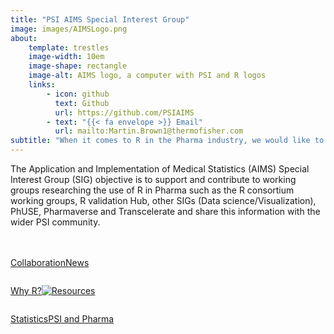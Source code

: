 ```yaml
---
title: "PSI AIMS Special Interest Group"
image: images/AIMSLogo.png
about:
    template: trestles
    image-width: 10em
    image-shape: rectangle
    image-alt: AIMS logo, a computer with PSI and R logos
    links:
        - icon: github
          text: Github
          url: https://github.com/PSIAIMS
        - text: "{{< fa envelope >}} Email"
          url: mailto:Martin.Brown1@thermofisher.com
subtitle: "When it comes to R in the Pharma industry, we would like to point you in the right direction! See some starter links in the hexes to the right"
---
```


The Application and Implementation of Medical Statistics (AIMS) Special Interest Group (SIG) objective is to support and contribute to working groups researching the use of R in Pharma such as the R consortium working groups, R validation Hub, other SIGs (Data science/Visualization), PhUSE, Pharmaverse and Transcelerate and share this information with the wider PSI community.

::: {style="display: flex; margin-bottom: 20px;"}
:::

::: {style="display: flex;"}
::: hex1
 [Collaboration](https://psiaims.github.io/website/rcollaborations.html){.white-color}
:::

::: hex2
 [News](https://psiaims.github.io/website/news.html){.white-color}
:::

:::

::: {style="display: flex;"}

::: hex3
 [Why R?](https://psiaims.github.io/website/why-r.html){.white-color}
:::

::: hex4

<a href="https://cran.r-project.org/"><img src="images/RLogo.png" /></a>

:::

::: hex5
 [Resources](https://psiaims.github.io/website/02R-tist.html){.white-color}
:::

:::

::: {style="display: flex;"}

::: hex6
 [Statistics](https://psiaims.github.io/CAMIS/){.white-color}
:::

::: hex7
 [PSI and Pharma](https://www.psiweb.org/){.white-color}
:::

:::
